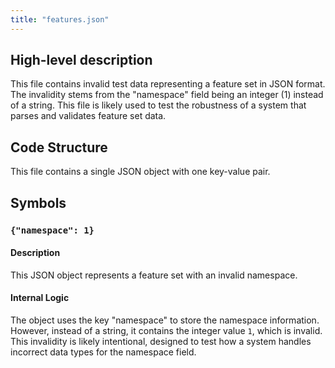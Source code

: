 ```yaml
---
title: "features.json"
---
```


## High-level description
This file contains invalid test data representing a feature set in JSON format. The invalidity stems from the "namespace" field being an integer (1) instead of a string. This file is likely used to test the robustness of a system that parses and validates feature set data. 

## Code Structure
This file contains a single JSON object with one key-value pair.

## Symbols
### `{"namespace": 1}`
#### Description
This JSON object represents a feature set with an invalid namespace.

#### Internal Logic
The object uses the key "namespace" to store the namespace information. However, instead of a string, it contains the integer value `1`, which is invalid. This invalidity is likely intentional, designed to test how a system handles incorrect data types for the namespace field. 
